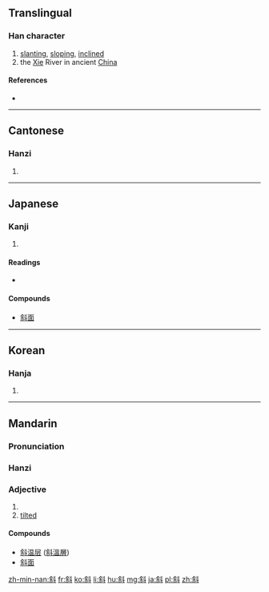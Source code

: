 ==Translingual==

===Han character===
{{Han char|rn=68|rad=斗|as=07|sn=11|four=8490<sub>0</sub>|canj=人木卜十 (ODYJ)|ids=⿰[[余]][[斗]]}}

# [[slanting]], [[sloping]], [[inclined]]
# the [[Xie]] River in ancient [[China]]

====References====
* {{Han ref|kx=0478.150|dkj=13509|dj=0836.180|hdz=32253.090|uh=659C|ud=26012|bh=B1D7|bd=45527}}

----

==Cantonese==

===Hanzi===
{{yue-hanzi|jyut=[[ce3]], [[ce4]], [[je4]]|y=che3, che4, ye4}}

# {{defn|lang=yue|sort=斗07}}

----

==Japanese==

===Kanji===
{{ja-kanji|grade=c|rs=斗07}}

# {{defn|lang=ja|sort=斗07}}

====Readings====
* {{ja-readings|goon=[[じゃ]] (ja), [[や]] (ya)|kanon=[[しゃ]] (sha), [[や]] (ya)|kun=[[ななめ]] (naname)}}

====Compounds====
* [[斜面]]

----

==Korean==

===Hanja===
{{ko-hanja|hangeul=[[사]], [[야]]|eumhun=|rv=sa, ya|mr=sa, ya|y=sa, ya}}

# {{defn|lang=ko|sort=斗07}}

----

==Mandarin==

===Pronunciation===
{{Pinyin-IPA|xié}}

===Hanzi===
{{cmn-hanzi|pin=[[xié]] ([[xie2]])|wg=hsieh<sup>2</sup>}}

===Adjective===
{{cmn-adj|ts|pin=xié|pint=xie2}}

# {{defn|lang=cmn|sort=斗07}}
# [[tilted]]

====Compounds====
* [[斜温层]] ([[斜溫層]])
* [[w:zh:斜面|斜面]]

[[zh-min-nan:斜]]
[[fr:斜]]
[[ko:斜]]
[[li:斜]]
[[hu:斜]]
[[mg:斜]]
[[ja:斜]]
[[pl:斜]]
[[zh:斜]]